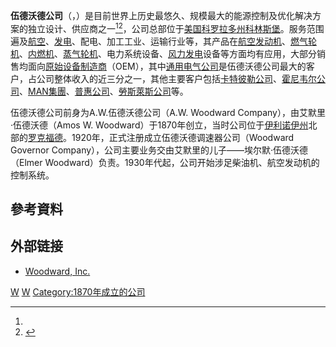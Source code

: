 {{coord|40|33|13.45|N|105|3|39.82|W|type:landmark|display=title}}
{{Infobox company
| name                = 伍德沃德公司
| name_en             = Woodward, Inc.
| logo                = [[File:Woodward_inc_logo.png|220px]]
| caption             = 
| type                = [[上市公司|上市公司]]
| traded_as           = {{NASDAQ|WWD}}
| predecessor         = 
| successor           = 
| foundation          = 1870年
| founder             = 艾默里·伍德沃德<br/>（Amos W. Woodward）
| location            = {{USA}}[[科罗拉多州|科罗拉多州]][[科林斯堡_(科罗拉多州)|科林斯堡]]
| locations           = 
| area_served         = 环球
| key_people          = Thomas A. Gendron, 總裁及CEO
| industry            = 能源机械工业
| products            = 機械、[[水力學|水力]]及電子控制系統
| services            = 
| revenue             = US$854MM <ref name="WG 2006 AR">[http://www.woodward.com/pdf/corp/ir/ar2006.pdf 2006 Annual Report] {{webarchive|url=https://web.archive.org/web/20070930041702/http://www.woodward.com/pdf/corp/ir/ar2006.pdf |date=2007-09-30 }}. ''Woodward.com'', accessed February 9, 2007.</ref>([[Image:green_up.png|Image:green up.png]]%+3.2 [[Fiscal_year|FY]]'06)|
| operating_income    = 
| net_income          = 
| aum                 = <!-- Only used with financial services companies -->
| assets              = 
| equity              = 
| owner               = 
| num_employees       = 5400人<ref name=hoovers>{{Cite web |url=http://www.hoovers.com/company/Woodward_Inc/htsjsi-1.html |title=Company profile for Woodward, Inc. |accessdate=2011-10-30 |publisher=Hoovers |date= |archive-date=2012-08-05 |archive-url=https://web.archive.org/web/20120805163402/http://www.hoovers.com/company/Woodward_Inc/htsjsi-1.html }}</ref>
| parent              = 
| divisions           = 
| subsid              = 
| homepage            = http://www.woodward.com/
| zip_code            = 
| telephone_no        = 
| slogan              = 
| capital             = 
| market_value        = 
| P/E ratio           = 
| earnings per share  = 
| Net asset value     = 
| accounting_period   = 
| major_shareholder   = 
| footnotes           = 
}}
'''伍德沃德公司'''（{{lang-en|Woodward, Inc.}}，{{NASDAQ|WWD}}）是目前世界上历史最悠久、规模最大的能源控制及优化解决方案的独立设计、供应商之一<ref name=hoovers /><ref>{{Cite web |url=http://www.fundinguniverse.com/company-histories/Woodward-Governor-company-company-History.html |title=Woodward Governor Company |accessdate=2011-10-30 |publisher=Funding-universe |date= |archive-date=2012-04-12 |archive-url=https://web.archive.org/web/20120412075836/http://www.fundinguniverse.com/company-histories/Woodward-Governor-Company-Company-History.html }}</ref>，公司总部位于[[美国|美国]][[科罗拉多州|科罗拉多州]][[科林斯堡_(科罗拉多州)|科林斯堡]]。服务范围遍及[[航空|航空]]、[[发电|发电]]、配电、加工工业、运输行业等，其产品在[[航空发动机|航空发动机]]、[[燃气轮机|燃气轮机]]、[[内燃机|内燃机]]、[[蒸气轮机|蒸气轮机]]、电力系统设备、[[风力发电|风力发电]]设备等方面均有应用，大部分销售均面向[[原始设备制造商|原始设备制造商]]（OEM），其中[[通用电气|通用电气公司]]是伍德沃德公司最大的客户，占公司整体收入的近三分之一，其他主要客户包括[[卡特彼勒|卡特彼勒公司]]、[[霍尼韦尔|霍尼韦尔公司]]、[[MAN集團|MAN集團]]、[[普惠公司|普惠公司]]、[[勞斯萊斯股份有限公司|勞斯萊斯公司]]等。

伍德沃德公司前身为A.W.伍德沃德公司（A.W. Woodward Company），由艾默里·伍德沃德（Amos W. Woodward）于1870年创立，当时公司位于[[伊利诺伊州|伊利诺伊州]]北部的[[罗克福德|罗克福德]]。1920年，正式注册成立伍德沃德调速器公司（Woodward Governor Company），公司主要业务交由艾默里的儿子——埃尔默·伍德沃德（Elmer Woodward）负责。1930年代起，公司开始涉足柴油机、航空发动机的控制系统。

==參考資料==
{{reflist}}

==外部链接==
*{{en}}[http://www.woodward.com/ Woodward, Inc.] {{Wayback|url=http://www.woodward.com/ |date=20190513024804 }}

[[Category:科羅拉多州公司|W]]
[[Category:美国能源公司|W]]
[[Category:1870年成立的公司|Category:1870年成立的公司]]